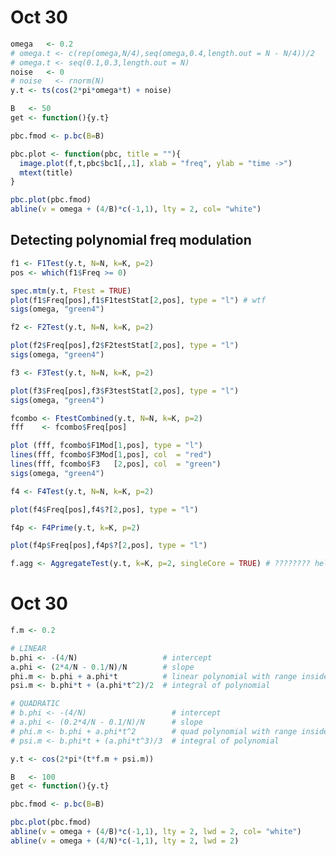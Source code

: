# Oct 30

```r
omega   <- 0.2
# omega.t <- c(rep(omega,N/4),seq(omega,0.4,length.out = N - N/4))/2
# omega.t <- seq(0.1,0.3,length.out = N)
noise   <- 0
# noise   <- rnorm(N)
y.t <- ts(cos(2*pi*omega*t) + noise)
```

```r
B   <- 50
get <- function(){y.t}

pbc.fmod <- p.bc(B=B)
```

```r
pbc.plot <- function(pbc, title = ""){
  image.plot(f,t,pbc$bc1[,,1], xlab = "freq", ylab = "time ->")
  mtext(title)
}

pbc.plot(pbc.fmod)
abline(v = omega + (4/B)*c(-1,1), lty = 2, col= "white")
```



## Detecting polynomial freq modulation

```r
f1 <- F1Test(y.t, N=N, k=K, p=2)
pos <- which(f1$Freq >= 0)

spec.mtm(y.t, Ftest = TRUE)
plot(f1$Freq[pos],f1$F1testStat[2,pos], type = "l") # wtf
sigs(omega, "green4")
```

```r
f2 <- F2Test(y.t, N=N, k=K, p=2)

plot(f2$Freq[pos],f2$F2testStat[2,pos], type = "l") 
sigs(omega, "green4")
```

```r
f3 <- F3Test(y.t, N=N, k=K, p=2)

plot(f3$Freq[pos],f3$F3testStat[2,pos], type = "l") 
sigs(omega, "green4")
```

```r
fcombo <- FtestCombined(y.t, N=N, k=K, p=2)
fff    <- fcombo$Freq[pos]

plot (fff, fcombo$F1Mod[1,pos], type = "l")
lines(fff, fcombo$F3Mod[1,pos], col  = "red")
lines(fff, fcombo$F3   [2,pos], col  = "green")
sigs(omega, "green4")
```

```r
f4 <- F4Test(y.t, N=N, k=K, p=2)

plot(f4$Freq[pos],f4$?[2,pos], type = "l") 
```

```r
f4p <- F4Prime(y.t, k=K, p=2)

plot(f4p$Freq[pos],f4p$?[2,pos], type = "l") 
```

```r
f.agg <- AggregateTest(y.t, k=K, p=2, singleCore = TRUE) # ???????? help
```

# Oct 30

```r
f.m <- 0.2

# LINEAR
b.phi <- -(4/N)                   # intercept
a.phi <- (2*4/N - 0.1/N)/N        # slope
phi.m <- b.phi + a.phi*t          # linear polynomial with range inside (-W,W)
psi.m <- b.phi*t + (a.phi*t^2)/2  # integral of polynomial

# QUADRATIC
# b.phi <- -(4/N)                   # intercept
# a.phi <- (0.2*4/N - 0.1/N)/N      # slope
# phi.m <- b.phi + a.phi*t^2        # quad polynomial with range inside (-W,W)
# psi.m <- b.phi*t + (a.phi*t^3)/3  # integral of polynomial

y.t <- cos(2*pi*(t*f.m + psi.m))
```

```r
B   <- 100
get <- function(){y.t}

pbc.fmod <- p.bc(B=B)
```

```r
pbc.plot(pbc.fmod)
abline(v = omega + (4/B)*c(-1,1), lty = 2, lwd = 2, col= "white")
abline(v = omega + (4/N)*c(-1,1), lty = 2, lwd = 2)
```

